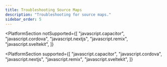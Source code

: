 ```yaml
---
title: Troubleshooting Source Maps
description: "Troubleshooting for source maps."
sidebar_order: 5
---
```


<PlatformSection
  notSupported={[
    "javascript.capacitor",
    "javascript.cordova",
    "javascript.nextjs",
    "javascript.remix",
    "javascript.sveltekit",
  ]}
>
  <PlatformContent includePath="sourcemaps/troubleshooting" />
</PlatformSection>

<PlatformSection
  supported={[
    "javascript.capacitor",
    "javascript.cordova",
    "javascript.nextjs",
    "javascript.remix",
    "javascript.sveltekit",
  ]}
>
  <PlatformContent includePath="sourcemaps/legacy-troubleshooting" />
</PlatformSection>

